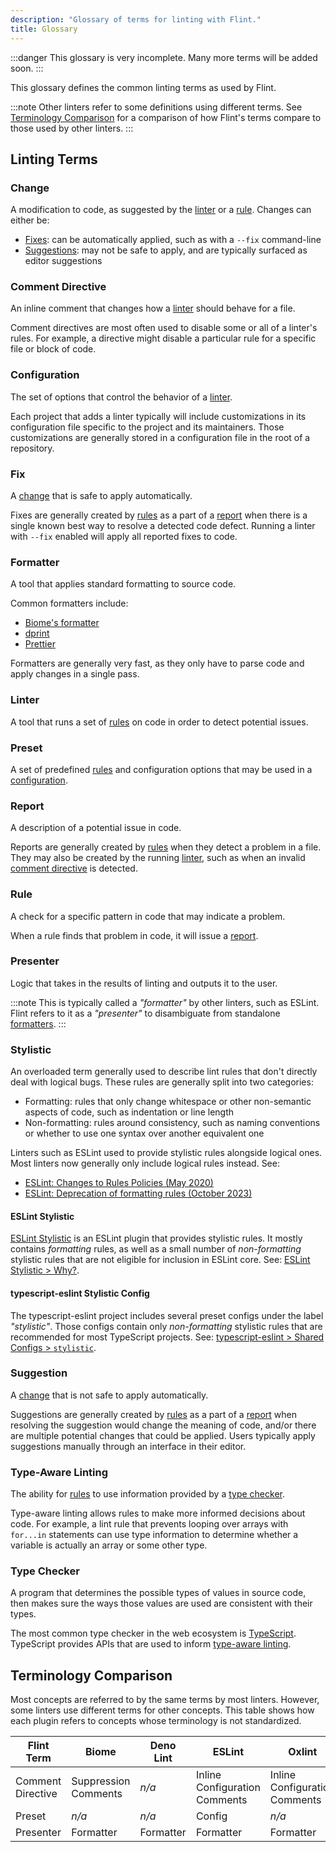 ```yaml
---
description: "Glossary of terms for linting with Flint."
title: Glossary
---
```


:::danger
This glossary is very incomplete.
Many more terms will be added soon.
:::

This glossary defines the common linting terms as used by Flint.

:::note
Other linters refer to some definitions using different terms.
See [Terminology Comparison](#terminology-comparison) for a comparison of how Flint's terms compare to those used by other linters.
:::

## Linting Terms

### Change

A modification to code, as suggested by the [linter](#linter) or a [rule](#rule).
Changes can either be:

- [Fixes](#fix): can be automatically applied, such as with a `--fix` command-line
- [Suggestions](#suggestion): may not be safe to apply, and are typically surfaced as editor suggestions

### Comment Directive

An inline comment that changes how a [linter](#linter) should behave for a file.

Comment directives are most often used to disable some or all of a linter's rules.
For example, a directive might disable a particular rule for a specific file or block of code.

### Configuration

The set of options that control the behavior of a [linter](#linter).

Each project that adds a linter typically will include customizations in its configuration file specific to the project and its maintainers.
Those customizations are generally stored in a configuration file in the root of a repository.

### Fix

A [change](#change) that is safe to apply automatically.

Fixes are generally created by [rules](#rule) as a part of a [report](#report) when there is a single known best way to resolve a detected code defect.
Running a linter with `--fix` enabled will apply all reported fixes to code.

### Formatter

A tool that applies standard formatting to source code.

Common formatters include:

- [Biome's formatter](https://biomejs.dev/formatter)
- [dprint](http://dprint.dev)
- [Prettier](https://prettier.io)

Formatters are generally very fast, as they only have to parse code and apply changes in a single pass.

### Linter

A tool that runs a set of [rules](#rule) on code in order to detect potential issues.

### Preset

A set of predefined [rules](#rule) and configuration options that may be used in a [configuration](#configuration).

### Report

A description of a potential issue in code.

Reports are generally created by [rules](#rule) when they detect a problem in a file.
They may also be created by the running [linter](#linter), such as when an invalid [comment directive](#comment-directive) is detected.

### Rule

A check for a specific pattern in code that may indicate a problem.

When a rule finds that problem in code, it will issue a [report](#report).

### Presenter

Logic that takes in the results of linting and outputs it to the user.

:::note
This is typically called a _"formatter"_ by other linters, such as ESLint.
Flint refers to it as a _"presenter"_ to disambiguate from standalone [formatters](#formatter).
:::

### Stylistic

An overloaded term generally used to describe lint rules that don't directly deal with logical bugs.
These rules are generally split into two categories:

- Formatting: rules that only change whitespace or other non-semantic aspects of code, such as indentation or line length
- Non-formatting: rules around consistency, such as naming conventions or whether to use one syntax over another equivalent one

Linters such as ESLint used to provide stylistic rules alongside logical ones.
Most linters now generally only include logical rules instead.
See:

- [ESLint: Changes to Rules Policies (May 2020)](https://eslint.org/blog/2020/05/changes-to-rules-policies)
- [ESLint: Deprecation of formatting rules (October 2023)](https://eslint.org/blog/2023/10/deprecating-formatting-rules)

#### ESLint Stylistic

[ESLint Stylistic](https://eslint.style) is an ESLint plugin that provides stylistic rules.
It mostly contains _formatting_ rules, as well as a small number of _non-formatting_ stylistic rules that are not eligible for inclusion in ESLint core.
See: [ESLint Stylistic > Why?](https://eslint.style/guide/why).

#### typescript-eslint Stylistic Config

The typescript-eslint project includes several preset configs under the label _"stylistic"_.
Those configs contain only _non-formatting_ stylistic rules that are recommended for most TypeScript projects.
See: [typescript-eslint > Shared Configs > `stylistic`](https://typescript-eslint.io/users/configs#stylistic).

### Suggestion

A [change](#change) that is not safe to apply automatically.

Suggestions are generally created by [rules](#rule) as a part of a [report](#report) when resolving the suggestion would change the meaning of code, and/or there are multiple potential changes that could be applied.
Users typically apply suggestions manually through an interface in their editor.

### Type-Aware Linting

The ability for [rules](#rule) to use information provided by a [type checker](#type-checker).

Type-aware linting allows rules to make more informed decisions about code.
For example, a lint rule that prevents looping over arrays with `for...in` statements can use type information to determine whether a variable is actually an array or some other type.

### Type Checker

A program that determines the possible types of values in source code, then makes sure the ways those values are used are consistent with their types.

The most common type checker in the web ecosystem is [TypeScript](https://typescriptlang.org).
TypeScript provides APIs that are used to inform [type-aware linting](#type-aware-linting).

## Terminology Comparison

Most concepts are referred to by the same terms by most linters.
However, some linters use different terms for other concepts.
This table shows how each plugin refers to concepts whose terminology is not standardized.

| Flint Term        | Biome                | Deno Lint | ESLint                        | Oxlint                        |
| ----------------- | -------------------- | --------- | ----------------------------- | ----------------------------- |
| Comment Directive | Suppression Comments | _n/a_     | Inline Configuration Comments | Inline Configuration Comments |
| Preset            | _n/a_                | _n/a_     | Config                        | _n/a_                         |
| Presenter         | Formatter            | Formatter | Formatter                     | Formatter                     |
